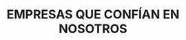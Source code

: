 ---
title: "EMPRESAS QUE CONFÍAN EN NOSOTROS"
logos:
  - name: "Google"
    image: "https://cdn.magicui.design/companies/Google.svg"
  - name: "Microsoft"
    image: "https://cdn.magicui.design/companies/Microsoft.svg"
  - name: "Amazon"
    image: "https://cdn.magicui.design/companies/Amazon.svg"
  - name: "Netflix"
    image: "/assets/img/katys_logo_gray.png"
  # - name: "YouTube"
  #   image: "https://cdn.magicui.design/companies/YouTube.svg"
  # - name: "Instagram"
  #   image: "https://cdn.magicui.design/companies/Instagram.svg"
  # - name: "Uber"
  #   image: "https://cdn.magicui.design/companies/Uber.svg"
  # - name: "Spotify"
  #   image: "https://cdn.magicui.design/companies/Spotify.svg"
--- 
